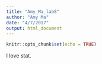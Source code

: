 ```yaml
---
title: "Amy_Ma_lab8"
author: "Amy Ma"
date: "4/7/2017"
output: html_document
---
```


```r
knitr::opts_chunk$set(echo = TRUE)
```

I love stat.